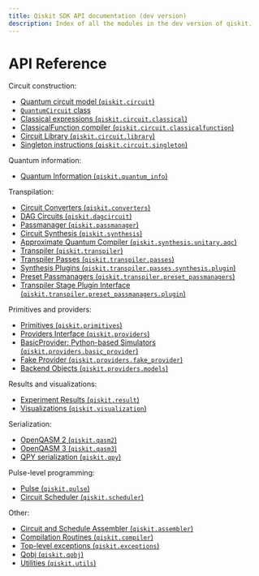 ```yaml
---
title: Qiskit SDK API documentation (dev version)
description: Index of all the modules in the dev version of qiskit.
---
```


<span id="module-qiskit" />

# API Reference

Circuit construction:

*   [Quantum circuit model (`qiskit.circuit`)](circuit)
*   [`QuantumCircuit` class](circuit-quantum-circuit)
*   [Classical expressions (`qiskit.circuit.classical`)](circuit-classical)
*   [ClassicalFunction compiler (`qiskit.circuit.classicalfunction`)](classicalfunction)
*   [Circuit Library (`qiskit.circuit.library`)](circuit-library)
*   [Singleton instructions (`qiskit.circuit.singleton`)](circuit-singleton)

Quantum information:

*   [Quantum Information (`qiskit.quantum_info`)](quantum-info)

Transpilation:

*   [Circuit Converters (`qiskit.converters`)](converters)
*   [DAG Circuits (`qiskit.dagcircuit`)](dagcircuit)
*   [Passmanager (`qiskit.passmanager`)](passmanager)
*   [Circuit Synthesis (`qiskit.synthesis`)](synthesis)
*   [Approximate Quantum Compiler (`qiskit.synthesis.unitary.aqc`)](synthesis-unitary-aqc)
*   [Transpiler (`qiskit.transpiler`)](transpiler)
*   [Transpiler Passes (`qiskit.transpiler.passes`)](transpiler-passes)
*   [Synthesis Plugins (`qiskit.transpiler.passes.synthesis.plugin`)](transpiler-synthesis-plugins)
*   [Preset Passmanagers (`qiskit.transpiler.preset_passmanagers`)](transpiler-preset)
*   [Transpiler Stage Plugin Interface (`qiskit.transpiler.preset_passmanagers.plugin`)](transpiler-plugins)

Primitives and providers:

*   [Primitives (`qiskit.primitives`)](primitives)
*   [Providers Interface (`qiskit.providers`)](providers)
*   [BasicProvider: Python-based Simulators (`qiskit.providers.basic_provider`)](providers-basic-provider)
*   [Fake Provider (`qiskit.providers.fake_provider`)](providers-fake-provider)
*   [Backend Objects (`qiskit.providers.models`)](providers-models)

Results and visualizations:

*   [Experiment Results (`qiskit.result`)](result)
*   [Visualizations (`qiskit.visualization`)](visualization)

Serialization:

*   [OpenQASM 2 (`qiskit.qasm2`)](qasm-2)
*   [OpenQASM 3 (`qiskit.qasm3`)](qasm-3)
*   [QPY serialization (`qiskit.qpy`)](qpy)

Pulse-level programming:

*   [Pulse (`qiskit.pulse`)](pulse)
*   [Circuit Scheduler (`qiskit.scheduler`)](scheduler)

Other:

*   [Circuit and Schedule Assembler (`qiskit.assembler`)](assembler)
*   [Compilation Routines (`qiskit.compiler`)](compiler)
*   [Top-level exceptions (`qiskit.exceptions`)](exceptions)
*   [Qobj (`qiskit.qobj`)](qobj)
*   [Utilities (`qiskit.utils`)](utils)

